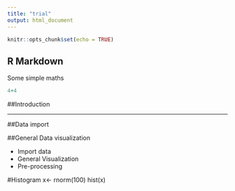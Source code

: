 ```yaml
---
title: "trial"
output: html_document
---
```


```r
knitr::opts_chunk$set(echo = TRUE)
```

## R Markdown

Some simple maths

```r
4+4
```
##Introduction

---------

##Data import

##General Data visualization

- Import data
- General Visualization
- Pre-processing

#Histogram
x<- rnorm(100)
hist(x)
